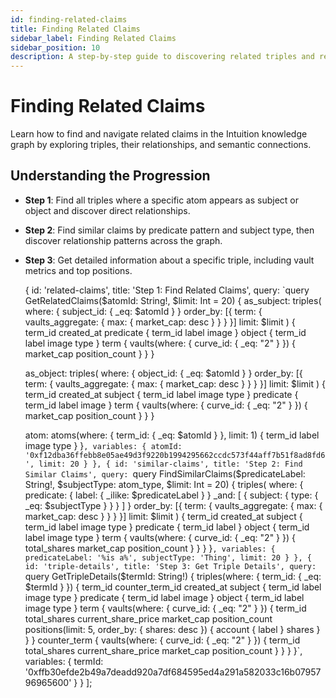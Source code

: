 ```yaml
---
id: finding-related-claims
title: Finding Related Claims
sidebar_label: Finding Related Claims
sidebar_position: 10
description: A step-by-step guide to discovering related triples and relationship patterns
---
```



# Finding Related Claims

Learn how to find and navigate related claims in the Intuition knowledge graph by exploring triples, their relationships, and semantic connections.

## Understanding the Progression

- **Step 1**: Find all triples where a specific atom appears as subject or object and discover direct relationships.
- **Step 2**: Find similar claims by predicate pattern and subject type, then discover relationship patterns across the graph.
- **Step 3**: Get detailed information about a specific triple, including vault metrics and top positions.

  {
    id: 'related-claims',
    title: 'Step 1: Find Related Claims',
    query: `query GetRelatedClaims($atomId: String!, $limit: Int = 20) {
  as_subject: triples(
    where: { subject_id: { _eq: $atomId } }
    order_by: [{ term: { vaults_aggregate: { max: { market_cap: desc } } } }]
    limit: $limit
  ) {
    term_id
    created_at
    predicate {
      term_id
      label
      image
    }
    object {
      term_id
      label
      image
      type
    }
    term {
      vaults(where: { curve_id: { _eq: "2" } }) {
        market_cap
        position_count
      }
    }
  }

  as_object: triples(
    where: { object_id: { _eq: $atomId } }
    order_by: [{ term: { vaults_aggregate: { max: { market_cap: desc } } } }]
    limit: $limit
  ) {
    term_id
    created_at
    subject {
      term_id
      label
      image
      type
    }
    predicate {
      term_id
      label
      image
    }
    term {
      vaults(where: { curve_id: { _eq: "2" } }) {
        market_cap
        position_count
      }
    }
  }

  atom: atoms(where: { term_id: { _eq: $atomId } }, limit: 1) {
    term_id
    label
    image
    type
  }
}`,
    variables: {
      atomId: '0xf12dba36ffebb8e05ae49d3f9220b1994295662ccdc573f44aff7b51f8ad8fd6',
      limit: 20
    }
  },
  {
    id: 'similar-claims',
    title: 'Step 2: Find Similar Claims',
    query: `query FindSimilarClaims($predicateLabel: String!, $subjectType: atom_type, $limit: Int = 20) {
  triples(
    where: {
      predicate: { label: { _ilike: $predicateLabel } }
      _and: [
        { subject: { type: { _eq: $subjectType } } }
      ]
    }
    order_by: [{ term: { vaults_aggregate: { max: { market_cap: desc } } } }]
    limit: $limit
  ) {
    term_id
    created_at
    subject {
      term_id
      label
      image
      type
    }
    predicate {
      term_id
      label
    }
    object {
      term_id
      label
      image
      type
    }
    term {
      vaults(where: { curve_id: { _eq: "2" } }) {
        total_shares
        market_cap
        position_count
      }
    }
  }
}`,
    variables: {
      predicateLabel: '%is a%',
      subjectType: 'Thing',
      limit: 20
    }
  },
  {
    id: 'triple-details',
    title: 'Step 3: Get Triple Details',
    query: `query GetTripleDetails($termId: String!) {
  triples(where: { term_id: { _eq: $termId } }) {
    term_id
    counter_term_id
    created_at
    subject {
      term_id
      label
      image
      type
    }
    predicate {
      term_id
      label
      image
    }
    object {
      term_id
      label
      image
      type
    }
    term {
      vaults(where: { curve_id: { _eq: "2" } }) {
        term_id
        total_shares
        current_share_price
        market_cap
        position_count
        positions(limit: 5, order_by: { shares: desc }) {
          account {
            label
          }
          shares
        }
      }
    }
    counter_term {
      vaults(where: { curve_id: { _eq: "2" } }) {
        term_id
        total_shares
        current_share_price
        market_cap
        position_count
      }
    }
  }
}`,
    variables: {
      termId: '0xffb30efde2b49a7deadd920a7df684595ed4a291a582033c16b0795796965600'
    }
  }
];

<GraphQLPlaygroundCustom queries={relationshipQueries} />
